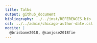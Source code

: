 ```yaml
---
title: Talks
output: github_document
bibliography: ../../inst/REFERENCES.bib
csl: ../../admin/chicago-author-date.csl
nocite: | 
  @brisbane2018, @sanjose2018fie
---
```


<!-- talks-papers.md is generated from .Rmd Please edit that file -->


